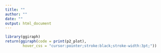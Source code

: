 ```yaml
---
title: ""
author: ""
date: ""
output: html_document
---
```


```r
library(ggiraph)
return(ggiraph(code = print(p2_plot),
        hover_css = "cursor:pointer;stroke:black;stroke-width:3pt;"))
```

